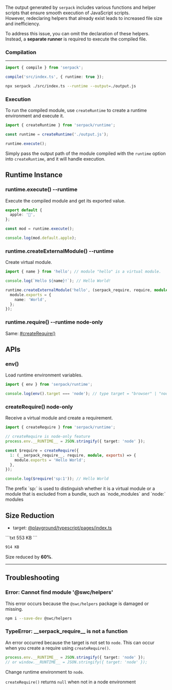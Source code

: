 The output generated by `serpack` includes various functions and helper scripts that ensure smooth execution of JavaScript scripts.  
However, redeclaring helpers that already exist leads to increased file size and inefficiency.

To address this issue, you can omit the declaration of these helpers.  
Instead, a **separate runner** is required to execute the compiled file.

### Compilation

---

<Tabs>  
<TabItem id="JavaScript">

```ts
import { compile } from 'serpack';

compile('src/index.ts', { runtime: true });
```

</TabItem>  
<TabItem id="CLI">

```bash
npx serpack ./src/index.ts --runtime --output=./output.js
```

</TabItem>  
</Tabs>

### Execution

To run the compiled module, use `createRuntime` to create a runtime environment and execute it.

```ts
import { createRuntime } from 'serpack/runtime';

const runtime = createRuntime('./output.js');

runtime.execute();
```

Simply pass the output path of the module compiled with the `runtime` option into `createRuntime`, and it will handle execution.

## Runtime Instance

### runtime.execute() <Badge type="tip">--runtime</Badge>

Execute the compiled module and get its exported value.

<Tabs>
<TabItem id="Target">

```ts
export default {
  apple: '🍎',
};
```

</TabItem>
<TabItem id="Runner">

```ts
const mod = runtime.execute();

console.log(mod.default.apple);
```

</TabItem>

</Tabs>
   
### runtime.createExternalModule() <Badge type="tip">--runtime</Badge>

Create virtual module.

<Tabs>
<TabItem id="Target">

```ts
import { name } from 'hello'; // module "hello" is a virtual module.

console.log(`Hello ${name}!`); // Hello World!
```

</TabItem>
<TabItem id="Runner">

```ts
runtime.createExternalModule('hello', (serpack_require, require, module) => {
  module.exports = {
    name: 'World',
  };
});
```

</TabItem>

</Tabs>

### runtime.require() <Badge type="tip">--runtime</Badge> <Badge type="warning">node-only</Badge>

Same: [#createRequire()](<#createrequire()-,[object-object]>)

## APIs

### env()

Load runtime environment variables.

```ts
import { env } from 'serpack/runtime';

console.log(env().target === 'node'); // type target = "browser" | "node"
```

### createRequire() <Badge type="warning">node-only</Badge>

Receive a virtual module and create a requirement.

```ts
import { createRequire } from 'serpack/runtime';

// createRequire is node-only feature
process.env.__RUNTIME__ = JSON.stringify({ target: 'node' });

const $require = createRequire({
  1: (__serpack_require__, require, module, exports) => {
    module.exports = 'Hello World';
  },
});

console.log($require('sp:1')); // Hello World
```

<Box type="info">
  The prefix `sp:` is used to distinguish whether it is a virtual module or a module that
  is excluded from a bundle, such as `node_modules` and `node:` modules
</Box>

## Size Reduction

- target: [@playground/typescript/pages/index.ts](https://github.com/zely-js/zely/tree/zely4/playground/typescript)

<Tabs>
<TabItem id="Enable runtime">
```txt
553 KB
```

</TabItem>
<TabItem id="Disable runtime">

```txt
914 KB
```

</TabItem>
</Tabs>

Size reduced by **60%**.

---

## Troubleshooting

### Error: Cannot find module '@swc/helpers'

This error occurs because the `@swc/helpers` package is damaged or missing.

```bash
npm i --save-dev @swc/helpers
```

### TypeError: \_\_serpack_require\_\_ is not a function

An error occurred because the target is not set to `node`.
This can occur when you create a require using `createRequire()`.

```ts
process.env.__RUNTIME__ = JSON.stringify({ target: 'node' });
// or window.__RUNTIME__ = JSON.stringify({ target: 'node' });
```

Change runtime environment to `node`.

<Box type="tip">`createRequire()` returns `null` when not in a node environment</Box>
